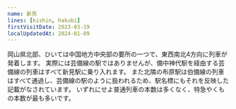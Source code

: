 ```yaml
---
name: 新見
lines: [kishin, hakubi]
firstVisitDate: 2023-03-19
localUpdatedAt: 2024-01-09
---
```



岡山県北部、ひいては中国地方中央部の要所の一つで、東西南北4方向に列車が発着します。
実際には芸備線の駅ではありませんが、<AutoStationLink slug="bicchu-kojiro">備中神代</AutoStationLink>駅を経由する芸備線の列車はすべて新見駅に乗り入れます。
また北隣の<AutoStationLink slug="nunohara">布原</AutoStationLink>駅は伯備線の列車はすべて通過し、芸備線の駅のように扱われるため、駅名標にもそれを反映した記載がなされています。
いずれにせよ普通列車の本数は多くなく、特急やくもの本数が最も多いです。
